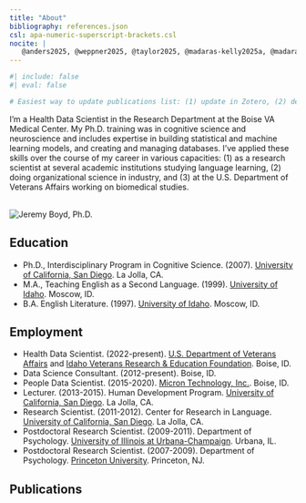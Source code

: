 ```yaml
---
title: "About"
bibliography: references.json
csl: apa-numeric-superscript-brackets.csl
nocite: |
   @anders2025, @weppner2025, @taylor2025, @madaras-kelly2025a, @madaras-kelly2025, @doucette2025, @goldberg2015, @boyd2014, @scudder2014a, @boyd2012b, @boyd2012, @wonnacott2012, @johnson2012, @boyd2011, @boyd2009a, @boyd2009, @boyd2006
---
```


```r
#| include: false
#| eval: false

# Easiest way to update publications list: (1) update in Zotero, (2) delete references.json, (3) Use Insert > Citation to add citations in the order given under nocite in YAML, (4) remove in-text citations, (5) knit.

```

I'm a Health Data Scientist in the Research Department at the Boise VA Medical Center. My Ph.D. training was in cognitive science and neuroscience and includes expertise in building statistical and machine learning models, and creating and managing databases. I've applied these skills over the course of my career in various capacities: (1) as a research scientist at several academic institutions studying language learning, (2) doing organizational science in industry, and (3) at the U.S. Department of Veterans Affairs working on biomedical studies.

<br> ![Jeremy Boyd, Ph.D.](home_image.png){fig-align="left"} <br>

## Education

-   Ph.D., Interdisciplinary Program in Cognitive Science. (2007). [University of California, San Diego](https://ucsd.edu/). La Jolla, CA.
-   M.A., Teaching English as a Second Language. (1999). [University of Idaho](https://www.uidaho.edu/). Moscow, ID.
-   B.A. English Literature. (1997). [University of Idaho](https://www.uidaho.edu/). Moscow, ID.

## Employment

-   Health Data Scientist. (2022-present). [U.S. Department of Veterans Affairs](https://www.va.gov/) and [Idaho Veterans Research & Education Foundation](https://ivref.org/). Boise, ID.
-   Data Science Consultant. (2012-present). Boise, ID.
-   People Data Scientist. (2015-2020). [Micron Technology, Inc.](https://www.micron.com/). Boise, ID.
-   Lecturer. (2013-2015). Human Development Program. [University of California, San Diego](https://ucsd.edu/). La Jolla, CA.
-   Research Scientist. (2011-2012). Center for Research in Language. [University of California, San Diego](https://ucsd.edu/). La Jolla, CA.
-   Postdoctoral Research Scientist. (2009-2011). Department of Psychology. [University of Illinois at Urbana-Champaign](https://illinois.edu/). Urbana, IL.
-   Postdoctoral Research Scientist. (2007-2009). Department of Psychology. [Princeton University](https://www.princeton.edu/). Princeton, NJ.

## Publications

::: {#refs}
:::
